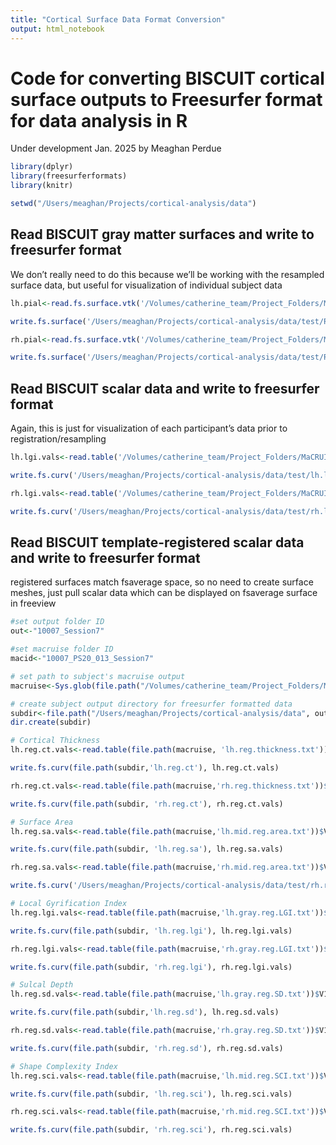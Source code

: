 ```yaml
---
title: "Cortical Surface Data Format Conversion"
output: html_notebook
---
```


# Code for converting BISCUIT cortical surface outputs to Freesurfer format for data analysis in R
Under development Jan. 2025 by Meaghan Perdue

```r
library(dplyr)
library(freesurferformats)
library(knitr)

setwd("/Users/meaghan/Projects/cortical-analysis/data")


```

## Read BISCUIT gray matter surfaces and write to freesurfer format
We don't really need to do this because we'll be working with the resampled surface data, but useful for visualization of individual subject data
```r
lh.pial<-read.fs.surface.vtk('/Volumes/catherine_team/Project_Folders/MaCRUISE/PS_MaCRUISE1mm/1_Processed_Output/10006_PS20_012_Session7/Lebel_Peds-x-10006-x-10006_PS20_012_Session7-x-biscuit_mc_v2-x-5354db8f-b70a-4597-9fb7-315acf79ff7c/surf/lh.gray.vtk')

write.fs.surface('/Users/meaghan/Projects/cortical-analysis/data/test/Rlh.pial', lh.pial$vertices, lh.pial$faces, format = 'bin')

rh.pial<-read.fs.surface.vtk('/Volumes/catherine_team/Project_Folders/MaCRUISE/PS_MaCRUISE1mm/1_Processed_Output/10006_PS20_012_Session7/Lebel_Peds-x-10006-x-10006_PS20_012_Session7-x-biscuit_mc_v2-x-5354db8f-b70a-4597-9fb7-315acf79ff7c/surf/rh.gray.vtk')

write.fs.surface('/Users/meaghan/Projects/cortical-analysis/data/test/Rrh.pial', rh.pial$vertices, rh.pial$faces, format = 'bin')

```

## Read BISCUIT scalar data and write to freesurfer format
Again, this is just for visualization of each participant's data prior to registration/resampling
```r
lh.lgi.vals<-read.table('/Volumes/catherine_team/Project_Folders/MaCRUISE/PS_MaCRUISE1mm/1_Processed_Output/10006_PS20_012_Session7/Lebel_Peds-x-10006-x-10006_PS20_012_Session7-x-biscuit_mc_v2-x-5354db8f-b70a-4597-9fb7-315acf79ff7c/quant/lh.gray.LGI.txt')$V1

write.fs.curv('/Users/meaghan/Projects/cortical-analysis/data/test/lh.lgi', lh.lgi.vals)

rh.lgi.vals<-read.table('/Volumes/catherine_team/Project_Folders/MaCRUISE/PS_MaCRUISE1mm/1_Processed_Output/10006_PS20_012_Session7/Lebel_Peds-x-10006-x-10006_PS20_012_Session7-x-biscuit_mc_v2-x-5354db8f-b70a-4597-9fb7-315acf79ff7c/quant/rh.gray.LGI.txt')$V1

write.fs.curv('/Users/meaghan/Projects/cortical-analysis/data/test/rh.lgi', rh.lgi.vals)

```

## Read BISCUIT template-registered scalar data and write to freesurfer format
registered surfaces match fsaverage space, so no need to create surface meshes, just pull scalar data which can be displayed on fsaverage surface in freeview
```r
#set output folder ID
out<-"10007_Session7"

#set macruise folder ID
macid<-"10007_PS20_013_Session7"

# set path to subject's macruise output
macruise<-Sys.glob(file.path("/Volumes/catherine_team/Project_Folders/MaCRUISE/PS_MaCRUISE1mm/1_Processed_Output", macid, "*biscuit*", "stat"))

# create subject output directory for freesurfer formatted data
subdir<-file.path("/Users/meaghan/Projects/cortical-analysis/data", out)
dir.create(subdir)

# Cortical Thickness
lh.reg.ct.vals<-read.table(file.path(macruise, 'lh.reg.thickness.txt'))$V1

write.fs.curv(file.path(subdir,'lh.reg.ct'), lh.reg.ct.vals)

rh.reg.ct.vals<-read.table(file.path(macruise,'rh.reg.thickness.txt'))$V1

write.fs.curv(file.path(subdir, 'rh.reg.ct'), rh.reg.ct.vals)

# Surface Area
lh.reg.sa.vals<-read.table(file.path(macruise,'lh.mid.reg.area.txt'))$V1

write.fs.curv(file.path(subdir, 'lh.reg.sa'), lh.reg.sa.vals)

rh.reg.sa.vals<-read.table(file.path(macruise,'rh.mid.reg.area.txt'))$V1

write.fs.curv('/Users/meaghan/Projects/cortical-analysis/data/test/rh.reg.sa', rh.reg.sa.vals)

# Local Gyrification Index
lh.reg.lgi.vals<-read.table(file.path(macruise,'lh.gray.reg.LGI.txt'))$V1

write.fs.curv(file.path(subdir, 'lh.reg.lgi'), lh.reg.lgi.vals)

rh.reg.lgi.vals<-read.table(file.path(macruise,'rh.gray.reg.LGI.txt'))$V1

write.fs.curv(file.path(subdir, 'rh.reg.lgi'), rh.reg.lgi.vals)

# Sulcal Depth
lh.reg.sd.vals<-read.table(file.path(macruise,'lh.gray.reg.SD.txt'))$V1

write.fs.curv(file.path(subdir,'lh.reg.sd'), lh.reg.sd.vals)

rh.reg.sd.vals<-read.table(file.path(macruise,'rh.gray.reg.SD.txt'))$V1

write.fs.curv(file.path(subdir, 'rh.reg.sd'), rh.reg.sd.vals)

# Shape Complexity Index
lh.reg.sci.vals<-read.table(file.path(macruise,'lh.mid.reg.SCI.txt'))$V1

write.fs.curv(file.path(subdir, 'lh.reg.sci'), lh.reg.sci.vals)

rh.reg.sci.vals<-read.table(file.path(macruise,'rh.mid.reg.SCI.txt'))$V1

write.fs.curv(file.path(subdir, 'rh.reg.sci'), rh.reg.sci.vals)

```



